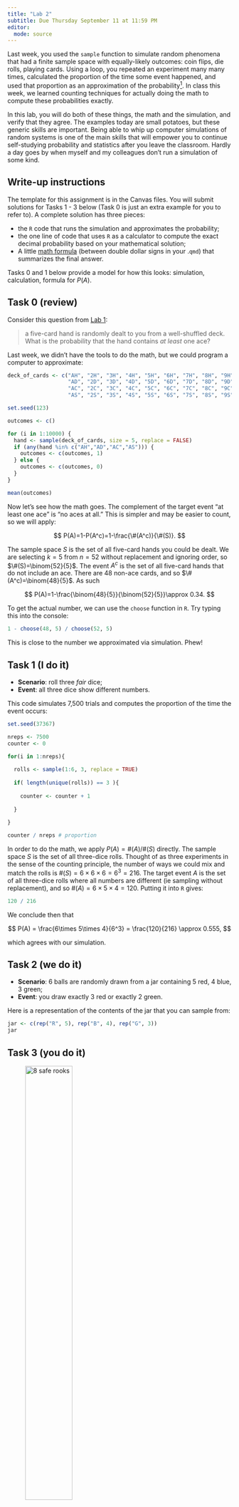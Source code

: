 ```yaml
---
title: "Lab 2"
subtitle: Due Thursday September 11 at 11:59 PM
editor: 
  mode: source
---
```


Last week, you used the `sample` function to simulate random phenomena that had a finite sample space with equally-likely outcomes: coin flips, die rolls, playing cards. Using a loop, you repeated an experiment many many times, calculated the proportion of the time some event happened, and used that proportion as an approximation of the probability[^1]. In class this week, we learned counting techniques for actually doing the math to compute these probabilities exactly.

In this lab, you will do both of these things, the math and the simulation, and verify that they agree. The examples today are small potatoes, but these generic skills are important. Being able to whip up computer simulations of random systems is one of the main skills that will empower you to continue self-studying probability and statistics after you leave the classroom. Hardly a day goes by when myself and my colleagues don't run a simulation of some kind.

::: callout-tip
## Write-up instructions

The template for this assignment is in the Canvas files. You will submit solutions for Tasks 1 - 3 below (Task 0 is just an extra example for you to refer to). A complete solution has three pieces:

- the `R` code that runs the simulation and approximates the probability;
- the one line of code that uses `R` as a calculator to compute the exact decimal probability based on your mathematical solution;
- A little [math formula](https://sta240-f25.github.io/explainers/latex.html) (between double dollar signs in your .`qmd`) that summarizes the final answer.

Tasks 0 and 1 below provide a model for how this looks: simulation, calculation, formula for $P(A)$.
:::

## Task 0 (review)

Consider this question from [Lab 1](https://sta240-f25.github.io/labs/lab-1.html#task-3-you-do-it):

> a five-card hand is randomly dealt to you from a well-shuffled deck. What is the probability that the hand contains *at least* one ace?

Last week, we didn't have the tools to do the math, but we could program a computer to approximate:

```r

deck_of_cards <- c("AH", "2H", "3H", "4H", "5H", "6H", "7H", "8H", "9H", "10H", "JH", "QH", "KH",
                   "AD", "2D", "3D", "4D", "5D", "6D", "7D", "8D", "9D", "10D", "JD", "QD", "KD",
                   "AC", "2C", "3C", "4C", "5C", "6C", "7C", "8C", "9C", "10C", "JC", "QC", "KC",
                   "AS", "2S", "3S", "4S", "5S", "6S", "7S", "8S", "9S", "10S", "JS", "QS", "KS")

set.seed(123)

outcomes <- c()

for (i in 1:10000) {
  hand <- sample(deck_of_cards, size = 5, replace = FALSE)
  if (any(hand %in% c("AH","AD","AC","AS"))) {
    outcomes <- c(outcomes, 1)
  } else {
    outcomes <- c(outcomes, 0)
  }
}

mean(outcomes)
```


Now let's see how the math goes. The complement of the target event "at least one ace" is "no aces at all." This is simpler and may be easier to count, so we will apply:

$$
P(A)=1-P(A^c)=1-\frac{\#(A^c)}{\#(S)}.
$$

The sample space $S$ is the set of all five-card hands you could be dealt. We are selecting $k=5$ from $n=52$ without replacement and ignoring order, so $\#(S)=\binom{52}{5}$. The event $A^c$ is the set of all five-card hands that do not include an ace. There are 48 non-ace cards, and so $\#(A^c)=\binom{48}{5}$. As such

$$
P(A)=1-\frac{\binom{48}{5}}{\binom{52}{5}}\approx 0.34.
$$

To get the actual number, we can use the `choose` function in `R`. Try typing this into the console:

```r
1 - choose(48, 5) / choose(52, 5)
```

This is close to the number we approximated via simulation. Phew!

## Task 1 (I do it)

- **Scenario**: roll three *fair* dice;
- **Event**: all three dice show different numbers.

This code simulates 7,500 trials and computes the proportion of the time the event occurs:

```r
set.seed(37367)

nreps <- 7500
counter <- 0

for(i in 1:nreps){
  
  rolls <- sample(1:6, 3, replace = TRUE)
  
  if( length(unique(rolls)) == 3 ){
    
    counter <- counter + 1
    
  }
  
}

counter / nreps # proportion
```

In order to do the math, we apply $P(A)=\#(A)/\#(S)$ directly. The sample space $S$ is the set of all three-dice rolls. Thought of as three experiments in the sense of the counting principle, the number of ways we could mix and match the rolls is $\#(S)=6\times6\times6=6^3=216$. The target event $A$ is the set of all three-dice rolls where all numbers are different (ie sampling without replacement), and so $\#(A)=6\times 5\times 4=120$. Putting it into `R` gives:

```r
120 / 216
```


We conclude then that

$$
P(A) = \frac{6\times 5\times 4}{6^3} = \frac{120}{216} \approx 0.555,
$$

which agrees with our simulation.


## Task 2 (we do it)

- **Scenario**: 6 balls are randomly drawn from a jar containing 5 red, 4 blue, 3 green;
- **Event**: you draw exactly 3 red or exactly 2 green.

Here is a representation of the contents of the jar that you can sample from:

```r
jar <- c(rep("R", 5), rep("B", 4), rep("G", 3))
jar
```

## Task 3 (you do it)

![8 safe rooks](images/rooks.png){#fig-rooks fig-align="center" width="50%"}

- **Scenario**: you randomly place 8 rooks on *distinct* squares of a chess board;
- **Event**: all 8 rooks are safe from one another.


@fig-rooks displays an example of a safe position. In chess, [rooks](https://www.chess.com/terms/chess-rook) are permitted to move up-and-down or side-to-side as far as they want, but not diagonally or anything else.

This code creates a *matrix* representing the chess board, from which you can sample the random positions:

```r
board <- outer(letters[1:8], 1:8, paste0)
board
```

```r
#| echo: false
set.seed(56789)
random_position <- sample(board, 8, replace = FALSE)
```

Here’s an example of 8 random squares chosen for the rooks:

```r
random_position
```

So that's where your 8 rooks live. In order to check whether or not they are safe from one another, you might find it helpful to separate out the row information and the column information of the placement using the `substring` command:

```r
substring(random_position, 1, 1)
substring(random_position, 2, 2)
```


[^1]: The proportion will converge to the true probability by the *law of large numbers*, which we will study later in the course.
